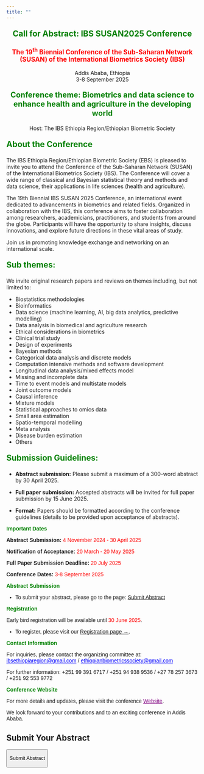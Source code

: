 ```yaml
---
title: ""
---
```


<!--
<style>
@keyframes borderFlash {
    0% { border-color: red; }
    50% { border-color: yellow; }
    100% { border-color: red; }
}
.border-flash {
    border: 3px solid red;
    padding: 10px;
    display: inline-block;
    animation: borderFlash 1s infinite;
}
</style>


<p class="border-flash" style="color: blue; font-size: 1.8em; font-weight: bold; text-align: center;">
    Deadline Extended to 30 April 2025, 23:59, CEST
</p>

- We are happy to announce that the deadline for Abstract submissions has been extended to 30 April 2025, 23:59, CEST.

-->

<div style="text-align: center;">
<p style="color: green; font-size: 1.5em; font-weight: bold;"> Call for Abstract: IBS SUSAN2025 Conference </p>


<p style="color: red; font-size: 1.2em; font-weight: bold;"> The 19<sup>th</sup> Biennial Conference of the Sub-Saharan Network (SUSAN) of the International Biometrics Society (IBS) </p>

<p> 
Addis Ababa, Ethiopia<br>
3-8 September 2025
</p>

<p style="color: green; font-size: 1.4em; font-weight: bold;"> Conference theme: Biometrics and data science to enhance health and agriculture in
the developing world </p>

<p> Host: The IBS Ethiopia Region/Ethiopian Biometric Society </p>
</div>

<p style="color: green; font-size: 1.5em; font-weight: bold;"> About the Conference</p>

The IBS Ethiopia Region/Ethiopian Biometric Society (EBS) is pleased to invite you to attend the Conference of the Sub-Saharan Network (SUSAN) of the International Biometrics Society (IBS). The Conference will cover a wide range of classical and Bayesian statistical theory and methods and data science, their applications in life sciences (health and agriculture). 

The 19th Biennial IBS SUSAN 2025 Conference, an international event dedicated to advancements in biometrics and related fields. Organized in collaboration with the IBS, this conference aims to foster collaboration among researchers, academicians, practitioners, and students from around the globe. Participants will have the opportunity to share insights, discuss innovations, and explore future directions in these vital areas of study.

Join us in promoting knowledge exchange and networking on an international scale.

<p style="color: green; font-size: 1.5em; font-weight: bold;"> Sub themes:</p>

We invite original research papers and reviews on themes including, but not limited to:

- Biostatistics methodologies
-	Bioinformatics 
-	Data science (machine learning, AI, big data analytics, predictive modelling) 
-	Data analysis in biomedical and agriculture research
-	Ethical considerations in biometrics
-	Clinical trial study 
-	Design of experiments 
-	Bayesian methods 
-	Categorical data analysis and discrete models
-	Computation intensive methods and software development
-	Longitudinal data analysis/mixed effects model
-	Missing and incomplete data
-	Time to event models and multistate models
-	Joint outcome models
-	Causal inference
-	Mixture models
-	Statistical approaches to omics data
-	Small area estimation
-	Spatio-temporal modelling
-	Meta analysis
-	Disease burden estimation
-	Others

<p style="color: green; font-size: 1.5em; font-weight: bold;"> Submission Guidelines:</p>

- **Abstract submission:** Please submit a maximum of a 300-word abstract by 30 April 2025. 

- **Full paper submission:** Accepted abstracts will be invited for full paper submission by 15 June 2025.
- **Format:** Papers should be formatted according to the conference guidelines (details to be provided upon acceptance of abstracts).

<div style="font-family: Arial, sans-serif;">

<p style="font-weight: bold; color: green;">Important Dates</p>

<p><strong>Abstract Submission:</strong> <span style="color: red;">4 November 2024 - 30 April 2025</span></p>
<p><strong>Notification of Acceptance:</strong> <span style="color: red;">20 March - 20 May 2025</span></p>
<p><strong>Full Paper Submission Deadline:</strong> <span style="color: red;">20 July 2025</span></p>
<p><strong>Conference Dates:</strong> <span style="color: red;">3-8 September 2025</span></p>


<p style="font-weight: bold; color: green;">Abstract Submission</p>

- To submit your abstract, please go to the page: [Submit Abstract](Abstracts.qmd)


<p style="font-weight: bold; color: green;">Registration</p>

<p>Early bird registration will be available until <span style="color: red;">30 June 2025</span>. 

- To register, please visit our [Registration page →](Registration.qmd).

</div>

<div style="font-family: Arial, sans-serif;">

<p style="font-weight: bold; color: green;">Contact Information</p>

<p>For inquiries, please contact the organizing committee at: <a href="mailto:ibsethiopiaregion@gmail.com" style="color: blue; text-decoration: underline;">ibsethiopiaregion@gmail.com</a> / <a href="mailto:ethiopianbiometricssociety@gmail.com" style="color: blue; text-decoration: underline;">ethiopianbiometricssociety@gmail.com</a></p>

<p>For further information: +251 99 391 6717 / +251 94 938 9536 / +27 78 257 3673 / +251 92 553 9772</p>

<p style="font-weight: bold; color: green;">Conference Website</p>

<p>For more details and updates, please visit the conference <a href="https://susan2025ethiopia.netlify.app/" style="color: purple; text-decoration: underline;">Website</a>.</p>

<p>We look forward to your contributions and to an exciting conference in Addis Ababa.</p>

</div>

## Submit Your Abstract

<form action="https://docs.google.com/forms/d/e/1FAIpQLSctE-TraV6rwvSbSsNBMxo4UbAVS5Cb9h77wYsUff8BquOSgA/viewform1" target="_blank">

<button type="submit" class="submit-button">

Submit Abstract

</button>

</form>
